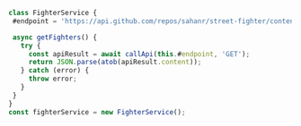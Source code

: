 ```js
class FighterService {
 #endpoint = 'https://api.github.com/repos/sahanr/street-fighter/contents/fighters.json'

 async getFighters() {
   try {
     const apiResult = await callApi(this.#endpoint, 'GET');
     return JSON.parse(atob(apiResult.content));
   } catch (error) {
     throw error;
   }
 }
}
const fighterService = new FighterService();
```
